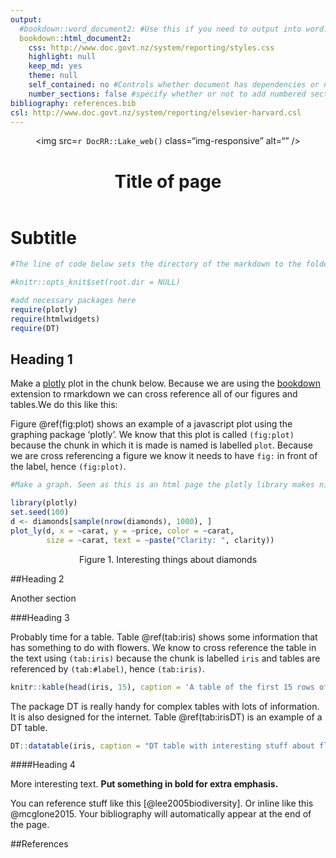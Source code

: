 ```yaml
---
output:
  #bookdown::word_document2: #Use this if you need to output into word. The word document will contain webshots of any html/javascript content
  bookdown::html_document2:
    css: http://www.doc.govt.nz/system/reporting/styles.css
    highlight: null
    keep_md: yes
    theme: null
    self_contained: no #Controls whether document has dependencies or not. Has implications for file size and speed of loading
    number_sections: false #specify whether or not to add numbered sections
bibliography: references.bib
csl: http://www.doc.govt.nz/system/reporting/elsevier-harvard.csl 
---
```

<!--Customise header here-->
<header id="header">
<img src=`r DocRR::Lake_web()` class="img-responsive" alt="" />
<h1>Title of page</h1>
</header>
<h1 class="h1sub">Subtitle</h1>

<!--Add some custom css to control font and table header colour or other style components where needed-->
<style> 
        h2 {color: `r DocRR::font_Lake()`}
        h3 {color: `r DocRR::font_Lake()`}
        h4 {color: `r DocRR::font_Lake()`}
        th {background-color : `r DocRR::font_Lake()`}
</style>

```r

#The line of code below sets the directory of the markdown to the folder where this file is saved. You may not want to use this if using data from different network folders

#knitr::opts_knit$set(root.dir = NULL)

#add necessary packages here
require(plotly)
require(htmlwidgets)
require(DT)
```

## Heading 1

Make a [plotly](https://plot.ly/r/) plot in the chunk below. Because we are using the [bookdown](https://bookdown.org/yihui/bookdown/) extension to rmarkdown we can cross reference all of our figures and tables.We do this like this:

Figure \@ref(fig:plot) shows an example of a javascript plot using the graphing package 'plotly'. We know that this plot is called `(fig:plot)` because the chunk in which it is made is named is labelled `plot`. Because we are cross referencing a figure we know it needs to have `fig:` in front of the label, hence `(fig:plot)`. 

```r

#Make a graph. Seen as this is an html page the plotly library makes nice interactive graphics

library(plotly)
set.seed(100)
d <- diamonds[sample(nrow(diamonds), 1000), ]
plot_ly(d, x = ~carat, y = ~price, color = ~carat,
        size = ~carat, text = ~paste("Clarity: ", clarity))

```


<!-- An alternative way of adding captions. Captions don't work with some htmlwidgets packages -->
<p class="caption" align = "middle" id = "Figure 1."> Figure 1. Interesting things about diamonds</p>

##Heading 2

Another section

###Heading 3
 
Probably time for a table. Table \@ref(tab:iris) shows some information that has something to do with flowers. We know to cross reference the table in the text using `(tab:iris)` because the chunk is labelled `iris` and tables are referenced by `(tab:#label)`, hence `(tab:iris)`.


```r

knitr::kable(head(iris, 15), caption = 'A table of the first 15 rows of the iris data.')
```

The package DT is really handy for complex tables with lots of information. It is also designed for the internet. Table \@ref(tab:irisDT) is an example of a DT table.

```r

DT::datatable(iris, caption = "DT table with interesting stuff about flowers")

```

####Heading 4

More interesting text. __Put something in bold for extra emphasis.__


You can reference stuff like this [@lee2005biodiversity]. Or inline like this @mcglone2015. Your bibliography will automatically appear at the end of the page.

##References
